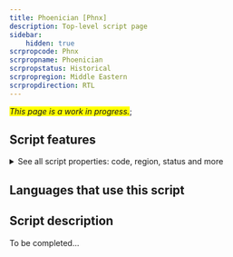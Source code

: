 ```yaml
---
title: Phoenician [Phnx]
description: Top-level script page
sidebar:
    hidden: true
scrpropcode: Phnx
scrpropname: Phoenician
scrpropstatus: Historical
scrpropregion: Middle Eastern
scrpropdirection: RTL
---
```


<span style='background-color:yellow'>_This page is a work in progress._</span>;


## Script features

<details>
<summary> See all script properties: code, region, status and more</summary>
<ScriptInfo />
</details>

## Languages that use this script

<WsList script='Phnx' wsMax='5' />

## Script description

To be completed...

